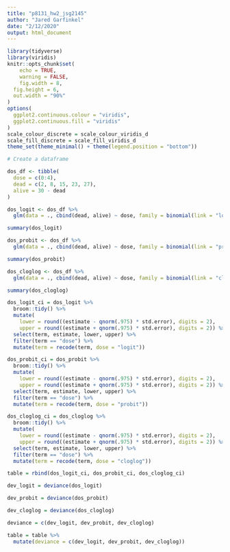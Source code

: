 ```yaml
---
title: "p8131_hw2_jsg2145"
author: "Jared Garfinkel"
date: "2/12/2020"
output: html_document
---
```


```r
library(tidyverse)
library(viridis)
knitr::opts_chunk$set(
	echo = TRUE,
	warning = FALSE,
	fig.width = 8, 
  fig.height = 6,
  out.width = "90%"
)
options(
  ggplot2.continuous.colour = "viridis",
  ggplot2.continuous.fill = "viridis"
)
scale_colour_discrete = scale_colour_viridis_d
scale_fill_discrete = scale_fill_viridis_d
theme_set(theme_minimal() + theme(legend.position = "bottom"))
```

```r
# Create a dataframe

dos_df <- tibble(
  dose = c(0:4),
  dead = c(2, 8, 15, 23, 27),
  alive = 30 - dead
)
```

```r
dos_logit <- dos_df %>% 
  glm(data = ., cbind(dead, alive) ~ dose, family = binomial(link = "logit"))

summary(dos_logit)
```

```r
dos_probit <- dos_df %>% 
  glm(data = ., cbind(dead, alive) ~ dose, family = binomial(link = "probit"))

summary(dos_probit)
```

```r
dos_cloglog <- dos_df %>% 
  glm(data = ., cbind(dead, alive) ~ dose, family = binomial(link = "cloglog"))

summary(dos_cloglog)
```
```r
dos_logit_ci = dos_logit %>% 
  broom::tidy() %>% 
  mutate(
    lower = round((estimate - qnorm(.975) * std.error), digits = 2),
    upper = round((estimate + qnorm(.975) * std.error), digits = 2)) %>%
  select(term, estimate, lower, upper) %>% 
  filter(term == "dose") %>% 
  mutate(term = recode(term, dose = "logit"))

dos_probit_ci = dos_probit %>% 
  broom::tidy() %>% 
  mutate(
    lower = round((estimate - qnorm(.975) * std.error), digits = 2),
    upper = round((estimate + qnorm(.975) * std.error), digits = 2)) %>% 
  select(term, estimate, lower, upper) %>% 
  filter(term == "dose") %>% 
  mutate(term = recode(term, dose = "probit"))

dos_cloglog_ci = dos_cloglog %>% 
  broom::tidy() %>% 
  mutate(
    lower = round((estimate - qnorm(.975) * std.error), digits = 2),
    upper = round((estimate + qnorm(.975) * std.error), digits = 2)) %>%
  select(term, estimate, lower, upper) %>% 
  filter(term == "dose") %>% 
  mutate(term = recode(term, dose = "cloglog"))

table = rbind(dos_logit_ci, dos_probit_ci, dos_cloglog_ci)
```

```r
dev_logit = deviance(dos_logit)

dev_probit = deviance(dos_probit)

dev_cloglog = deviance(dos_cloglog)

deviance = c(dev_logit, dev_probit, dev_cloglog)

table = table %>% 
  mutate(deviance = c(dev_logit, dev_probit, dev_cloglog))
```

```r

```

